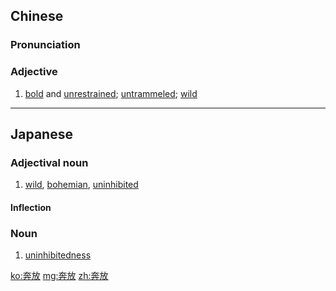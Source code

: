 ==Chinese==
{{zh-forms}}

===Pronunciation===
{{zh-pron
|m=bēnfàng
|c=ban1 fong3
|mn=phun-hòng
|cat=a
}}

===Adjective===
{{zh-adj}}

# [[bold]] and [[unrestrained]]; [[untrammeled]]; [[wild]]

----

==Japanese==
{{ja-kanjitab|ほん|ほう|k2=ぽう|yomi=on}}

===Adjectival noun===
{{ja-adj|infl=na|ほんぽう}}

# [[wild#English-unrestrained|wild]], [[bohemian]], [[uninhibited]]

====Inflection====
{{ja-na|ほんぽう}}

===Noun===
{{ja-noun|ほんぽう}}

# [[uninhibitedness]]

[[ko:奔放]]
[[mg:奔放]]
[[zh:奔放]]